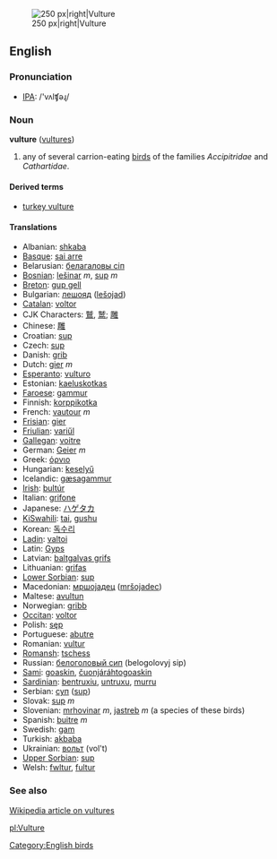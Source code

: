 [[Image:Vulture.jpg|thumb|250 px|right|Vulture]]
==English==
=== Pronunciation ===
*[[w:IPA|IPA]]: /'vʌlʧəɻ/

=== Noun ===
'''vulture''' ([[vultures]])

# any of several carrion-eating [[bird]]s of the families ''Accipitridae'' and ''Cathartidae''.

====Derived terms====
*[[turkey vulture]]

==== Translations ====
*Albanian: [[shkaba]]
*[[Basque]]: [[sai arre]]
*Belarusian: [[белагаловы сіп]]
*[[Bosnian]]: [[lešinar]] ''m'', [[sup]] ''m''
*[[Breton]]: [[gup gell]]
*Bulgarian: [[лешояд]] ([[lešojad]])
*[[Catalan]]: [[voltor]]
*CJK Characters: [[鷲]], [[鹫]]; [[雕]]
*Chinese: [[雕]]
*Croatian: [[sup]]
*Czech: [[sup]]
*Danish: [[grib]]
*Dutch: [[gier]] ''m''
*[[Esperanto]]: [[vulturo]]
*Estonian: [[kaeluskotkas]]
*[[Faroese]]: [[gammur]]
*Finnish: [[korppikotka]]
*French: [[vautour]] ''m''
*[[Frisian]]: [[gier]]
*[[Friulian]]: [[variűl]]
*[[Gallegan]]: [[voitre]]
*German: [[Geier]] ''m''
*Greek: [[όρνιο]]
*Hungarian: [[keselyű]]
*Icelandic: [[gæsagammur]]
*[[Irish]]: [[bultúr]]
*Italian: [[grifone]]
*Japanese: [[ハゲタカ]]
*[[KiSwahili]]: [[tai]], [[gushu]]
*Korean: [[독수리]]
*[[Ladin]]: [[valtoi]]
*Latin: [[Gyps]]<!-- capitalised? or is this scientific latin? -->
*Latvian: [[baltgalvas grifs]]
*Lithuanian: [[grifas]]
*[[Lower Sorbian]]: [[sup]]
*Macedonian: [[мршоjадец]] ([[mršojadec]])
*Maltese: [[avultun]]
*Norwegian: [[gribb]]
*[[Occitan]]: [[voltor]]
*Polish: [[sęp]]
*Portuguese: [[abutre]]
*Romanian: [[vultur]]
*[[Romansh]]: [[tschess]]
*Russian: [[белоголовый сип]] (belogolovyj sip)
*[[Sami]]: [[goaskin]], [[čuonjáráhtogoaskin]]
*[[Sardinian]]: [[bentruxiu]], [[untruxu]], [[murru]]
*Serbian: [[суп]] ([[sup]])
*Slovak: [[sup#Slovak|sup]] ''m''
*Slovenian: [[mrhovinar]] ''m'', [[jastreb]] ''m'' (a species of these birds)
*Spanish: [[buitre]] ''m''
*Swedish: [[gam]]
*Turkish: [[akbaba]]
*Ukrainian: [[вольт]] (vol't)
*[[Upper Sorbian]]: [[sup]]
*Welsh: [[fwltur]], [[fultur]]

===See also===
[[w:vulture|Wikipedia article on vultures]]

[[Category:English birds]]

[[pl:Vulture]]